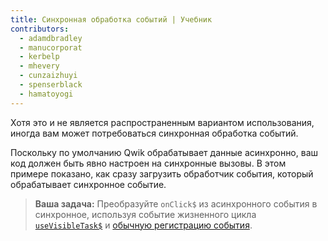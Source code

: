 ```yaml
---
title: Синхронная обработка событий | Учебник
contributors:
  - adamdbradley
  - manucorporat
  - kerbelp
  - mhevery
  - cunzaizhuyi
  - spenserblack
  - hamatoyogi
---
```


Хотя это и не является распространенным вариантом использования, иногда вам может потребоваться синхронная обработка событий.

Поскольку по умолчанию Qwik обрабатывает данные асинхронно, ваш код должен быть явно настроен на синхронные вызовы. В этом примере показано, как сразу загрузить обработчик события, который обрабатывает синхронное событие.

> **Ваша задача:** Преобразуйте `onClick$` из асинхронного события в синхронное, используя событие жизненного цикла [`useVisibleTask$`](../../../docs/(qwik)/components/tasks/index.mdx#usevisibletask) и [обычную регистрацию события](https://developer.mozilla.org/en-US/docs/Web/API/EventTarget/addEventListener).
